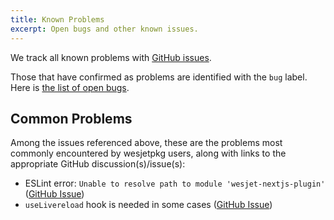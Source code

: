```yaml
---
title: Known Problems
excerpt: Open bugs and other known issues.
---
```


We track all known problems with [GitHub issues](https://github.com/wesbitty/wesjet/issues).

Those that have confirmed as problems are identified with the `bug` label. Here is [the list of open bugs](https://github.com/wesbitty/wesjet/issues?q=is%3Aissue+is%3Aopen+label%3Abug).

## Common Problems

Among the issues referenced above, these are the problems most commonly encountered by wesjetpkg users, along with links to the appropriate GitHub discussion(s)/issue(s):

- ESLint error: `Unable to resolve path to module 'wesjet-nextjs-plugin'` ([GitHub Issue](https://github.com/wesbitty/wesjet/issues/48#issuecomment-1097753073))
- `useLivereload` hook is needed in some cases ([GitHub Issue](https://github.com/wesbitty/wesjet/issues/135))
